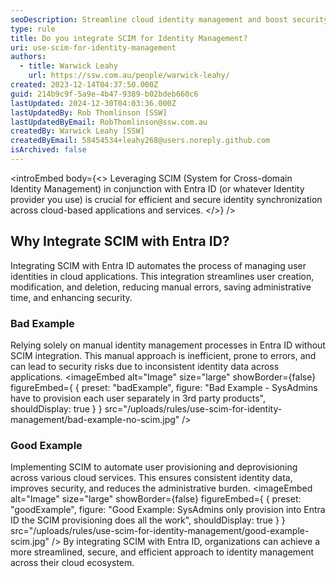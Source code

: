 ```yaml
---
seoDescription: Streamline cloud identity management and boost security by integrating SCIM with Entra ID.
type: rule
title: Do you integrate SCIM for Identity Management?
uri: use-scim-for-identity-management
authors:
  - title: Warwick Leahy
    url: https://ssw.com.au/people/warwick-leahy/
created: 2023-12-14T04:37:50.000Z
guid: 214b9c9f-5a9e-4b47-9389-b02bdeb660c6
lastUpdated: 2024-12-30T04:03:36.000Z
lastUpdatedBy: Rob Thomlinson [SSW]
lastUpdatedByEmail: RobThomlinson@ssw.com.au
createdBy: Warwick Leahy [SSW]
createdByEmail: 58454534+leahy268@users.noreply.github.com
isArchived: false
---
```


<introEmbed
  body={<>
Leveraging SCIM (System for Cross-domain Identity Management) in conjunction with Entra ID (or whatever Identity provider you use) is crucial for efficient and secure identity synchronization across cloud-based applications and services.
  </>}
/>
## Why Integrate SCIM with Entra ID?

Integrating SCIM with Entra ID automates the process of managing user identities in cloud applications. This integration streamlines user creation, modification, and deletion, reducing manual errors, saving administrative time, and enhancing security.

### Bad Example

Relying solely on manual identity management processes in Entra ID without SCIM integration. This manual approach is inefficient, prone to errors, and can lead to security risks due to inconsistent identity data across applications.
<imageEmbed
  alt="Image"
  size="large"
  showBorder={false}
  figureEmbed={ {
    preset: "badExample",
    figure: "Bad Example - SysAdmins have to provision each user separately in 3rd party products",
    shouldDisplay: true
  } }
  src="/uploads/rules/use-scim-for-identity-management/bad-example-no-scim.jpg"
/>

### Good Example

Implementing SCIM to automate user provisioning and deprovisioning across various cloud services. This ensures consistent identity data, improves security, and reduces the administrative burden.
<imageEmbed
  alt="Image"
  size="large"
  showBorder={false}
  figureEmbed={ {
    preset: "goodExample",
    figure: "Good Example: SysAdmins only provision into Entra ID the SCIM provisioning does all the work",
    shouldDisplay: true
  } }
  src="/uploads/rules/use-scim-for-identity-management/good-example-scim.jpg"
/>
By integrating SCIM with Entra ID, organizations can achieve a more streamlined, secure, and efficient approach to identity management across their cloud ecosystem.
